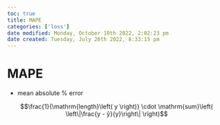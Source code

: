 ```yaml
---
toc: true
title: MAPE
categories: ['loss']
date modified: Monday, October 10th 2022, 2:02:23 pm
date created: Tuesday, July 26th 2022, 8:33:15 pm
---
```


# MAPE
- mean absolute % error

$$\frac{1}{\mathrm{length}\left( y \right)} \cdot \mathrm{sum}\left( \left\|\frac{y - ŷ}{y}\right\| \right)$$



